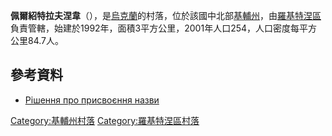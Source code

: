 {{coord|49|43|31|N|30|42|39|E|scale:30000|display=title}}

'''佩爾紹特拉夫涅韋'''（{{lang-uk|Першотравневе}}），是[[烏克蘭|烏克蘭]]的村落，位於該國中北部[[基輔州|基輔州]]，由[[羅基特涅區|羅基特涅區]]負責管轄，始建於1992年，面積3平方公里，2001年人口254，人口密度每平方公里84.7人。

==參考資料==
* [http://w1.c1.rada.gov.ua/pls/z7503/A036?rdat1=15.01.2015&vf7551=1591 Рішення про присвоєння назви] {{Wayback|url=http://w1.c1.rada.gov.ua/pls/z7503/A036?rdat1=15.01.2015&vf7551=1591 |date=20190313023531 }}

{{DEFAULTSORT:Першотравневе}}
[[Category:基輔州村落|Category:基輔州村落]]
[[Category:羅基特涅區村落|Category:羅基特涅區村落]]


{{Kiev-geo-stub}}
